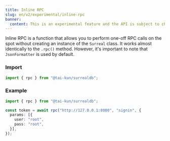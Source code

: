 ```yaml
---
title: Inline RPC
slug: en/v2/experimental/inline-rpc
banner:
  content: This is an experimental feature and the API is subject to change frequently.
---
```


Inline RPC is a function that allows you to perform one-off RPC calls on the spot without creating an instance of the `Surreal` class. It works almost identically to the `.rpc()` method. However, it's important to note that `JsonFormatter` is used by default.

### Import

```ts
import { rpc } from "@tai-kun/surrealdb";
```

### Example

```ts
import { rpc } from "@tai-kun/surrealdb";

const token = await rpc("http://127.0.0.1:8000", "signin", {
  params: [{
    user: "root",
    pass: "root",
  }],
});
```
